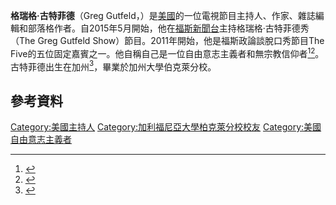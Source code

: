 {{expand|time=2016-11-10T11:19:13+00:00}}
'''格瑞格·古特菲德'''（Greg Gutfeld，{{bd|1964年|9月12日}}）是[[美國|美國]]的一位電視節目主持人、作家、雜誌編輯和部落格作者。自2015年5月開始，他在[[福斯新聞台|福斯新聞台]]主持格瑞格·古特菲德秀（The Greg Gutfeld Show）節目。2011年開始，他是福斯政論談脫口秀節目The Five的五位固定嘉賓之一。他自稱自己是一位自由意志主義者和無宗教信仰者<ref name=redeye>{{cite episode |series= ''[[Red_Eye_(TV_series)|Red Eye w/ Greg Gutfeld]]'' |network=[[Fox_News|Fox News]] |date= March 7, 2013}}</ref><ref>{{cite web|url=http://www.theblaze.com/blog/2014/03/21/non-religious-greg-gutfeld-makes-an-interesting-submission-about-the-church/|title=‘Non-religious’ Fox anchor makes an interesting admission about the church|date=March 21, 2014|publisher=|access-date=2016-11-10|archive-date=2018-08-28|archive-url=https://web.archive.org/web/20180828171627/https://www.theblaze.com/blog/2014/03/21/non-religious-greg-gutfeld-makes-an-interesting-submission-about-the-church|dead-url=no}}</ref>。古特菲德出生在加州<ref name="host_Jacq">{{Cite web | title = Jacqueline "Jackie" Gutfeld Obituary – San Mateo, California | author =  | work = Sneider & Sullivan & O'Connell's Funeral Home at Tributes.com | date =  | accessdate = 2015-03-06 | url = http://hosting-1085.tributes.com/obituary/show/Jacqueline-Jackie-Gutfeld-101404458 | quote =  | archive-date = 2020-02-20 | archive-url = https://web.archive.org/web/20200220125102/http://hosting-1085.tributes.com/obituary/show/Jacqueline-Jackie-Gutfeld-101404458 | dead-url = no }}</ref>，畢業於加州大學伯克萊分校。
==參考資料==
{{reflist|30em}}

{{DEFAULTSORT: Gutfeld, Greg}}
[[Category:美國主持人|Category:美國主持人]]
[[Category:加利福尼亞大學柏克萊分校校友|Category:加利福尼亞大學柏克萊分校校友]]
[[Category:美國自由意志主義者|Category:美國自由意志主義者]]